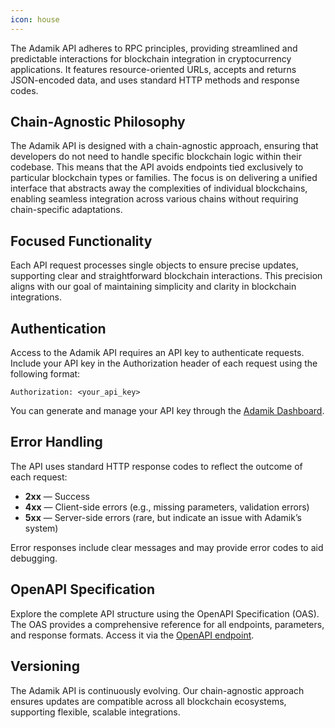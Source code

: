 ```yaml
---
icon: house
---
```


The Adamik API adheres to RPC principles, providing streamlined and predictable interactions for blockchain integration in cryptocurrency applications. It features resource-oriented URLs, accepts and returns JSON-encoded data, and uses standard HTTP methods and response codes.

## Chain-Agnostic Philosophy

The Adamik API is designed with a chain-agnostic approach, ensuring that developers do not need to handle specific blockchain logic within their codebase. This means that the API avoids endpoints tied exclusively to particular blockchain types or families. The focus is on delivering a unified interface that abstracts away the complexities of individual blockchains, enabling seamless integration across various chains without requiring chain-specific adaptations.

## Focused Functionality

Each API request processes single objects to ensure precise updates, supporting clear and straightforward blockchain interactions. This precision aligns with our goal of maintaining simplicity and clarity in blockchain integrations.

## Authentication

Access to the Adamik API requires an API key to authenticate requests. Include your API key in the Authorization header of each request using the following format:

```
Authorization: <your_api_key>
```

You can generate and manage your API key through the [Adamik Dashboard](https://dashboard.adamik.io).

## Error Handling

The API uses standard HTTP response codes to reflect the outcome of each request:

- **2xx** — Success
- **4xx** — Client-side errors (e.g., missing parameters, validation errors)
- **5xx** — Server-side errors (rare, but indicate an issue with Adamik’s system)

Error responses include clear messages and may provide error codes to aid debugging.

## OpenAPI Specification

Explore the complete API structure using the OpenAPI Specification (OAS). The OAS provides a comprehensive reference for all endpoints, parameters, and response formats. Access it via the [OpenAPI endpoint](../api-reference).

## Versioning

The Adamik API is continuously evolving. Our chain-agnostic approach ensures updates are compatible across all blockchain ecosystems, supporting flexible, scalable integrations.
